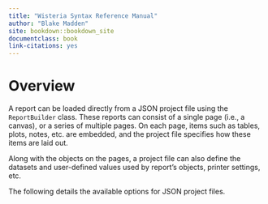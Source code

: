 ```yaml
--- 
title: "Wisteria Syntax Reference Manual"
author: "Blake Madden"
site: bookdown::bookdown_site
documentclass: book
link-citations: yes
---
```


# Overview

A report can be loaded directly from a JSON project file using the `ReportBuilder` class.
These reports can consist of a single page (i.e., a canvas), or a series of multiple pages.
On each page, items such as tables, plots, notes, etc. are embedded, and the project file
specifies how these items are laid out.

Along with the objects on the pages, a project file can also define the datasets and
user-defined values used by report's objects, printer settings, etc.

The following details the available options for JSON project files.
